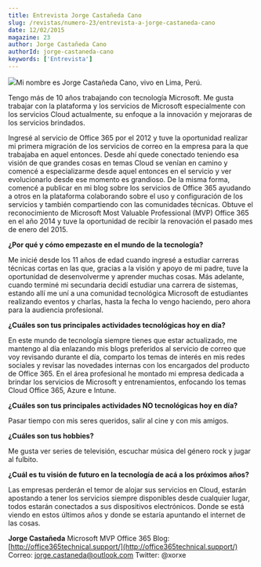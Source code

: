 ```yaml
---
title: Entrevista Jorge Castañeda Cano
slug: /revistas/numero-23/entrevista-a-jorge-castaneda-cano
date: 12/02/2015
magazine: 23
author: Jorge Castañeda Cano
authorId: jorge-castaneda-cano
keywords: ['Entrevista']
---
```






![](/../images/autores/jorge-castaneda-cano.png#author)Mi nombre es Jorge Castañeda Cano, vivo en Lima, Perú.
 
Tengo más de 10 años trabajando con tecnología Microsoft. Me gusta trabajar con la plataforma y los servicios de Microsoft especialmente con los servicios Cloud actualmente, su enfoque a la innovación y mejoraras de los servicios brindados.
 
Ingresé al servicio de Office 365 por el 2012 y tuve la oportunidad realizar mi primera migración de los servicios de correo en la empresa para la que trabajaba en aquel entonces. Desde ahí quede conectado teniendo esa visión de que grandes cosas en temas Cloud se venían en camino y comencé a especializarme desde aquel entonces en el servicio y ver evolucionarlo desde ese momento es grandioso. De la misma forma, comencé a publicar en mi blog sobre los servicios de Office 365 ayudando a otros en la plataforma colaborando sobre el uso y configuración de los servicios y también compartiendo con las comunidades técnicas. Obtuve el reconocimiento de Microsoft Most Valuable Professional (MVP) Office 365 en el año 2014 y tuve la oportunidad de recibir la renovación el pasado mes de enero del 2015.

**¿Por qué y cómo empezaste en el mundo de la tecnología?**

Me inicié desde los 11 años de edad cuando ingresé a estudiar carreras técnicas cortas en las que, gracias a la visión y apoyo de mi padre, tuve la oportunidad de desenvolverme y aprender muchas cosas. Más adelante, cuando terminé mi secundaria decidí estudiar una carrera de sistemas, estando allí me uní a una comunidad tecnológica Microsoft de estudiantes realizando eventos y charlas, hasta la fecha lo vengo haciendo, pero ahora para la audiencia profesional.

**¿Cuáles son tus principales actividades tecnológicas hoy en día?**

En este mundo de tecnología siempre tienes que estar actualizado, me mantengo al día enlazando mis blogs preferidos al servicio de correo que voy revisando durante el día, comparto los temas de interés en mis redes sociales y revisar las novedades internas con los encargados del producto de Office 365. En el área profesional he montado mi empresa dedicada a brindar los servicios de Microsoft y entrenamientos, enfocando los temas Cloud Office 365, Azure e Intune.

**¿Cuáles son tus principales actividades NO tecnológicas hoy en día?**

Pasar tiempo con mis seres queridos, salir al cine y con mis amigos.

**¿Cuáles son tus hobbies?**

Me gusta ver series de televisión, escuchar música del género rock y jugar al fulbito.

**¿Cuál es tu visión de futuro en la tecnología de acá a los próximos años?**

Las empresas perderán el temor de alojar sus servicios en Cloud, estarán apostando a tener los servicios siempre disponibles desde cualquier lugar, todos estarán conectados a sus dispositivos electrónicos. Donde se está viendo en estos últimos años y donde se estaría apuntando el internet de las cosas.



**Jorge Castañeda**
Microsoft MVP Office 365
Blog: [http://office365technical.support/](http://office365technical.support/)
Correo: [jorge.castaneda@outlook.com](mailto:jorge.castaneda@outlook.com) Twitter: @xorxe

